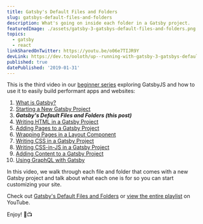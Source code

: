 ```yaml
---
title: Gatsby's Default Files and Folders
slug: gatsbys-default-files-and-folders
description: What's going on inside each folder in a Gatsby project.
featuredImage: ./assets/gatsby-3-gatsbys-default-files-and-folders.png
topics:
  - gatsby
  - react
linkSharedOnTwitter: https://youtu.be/o06e7TIJR9Y
devLink: https://dev.to/ooloth/up--running-with-gatsby-3-gatsbys-default-files-and-folders-4942
published: true
datePublished: '2019-01-31'
---
```


This is the third video in our [beginner series](https://www.youtube.com/watch?v=jAa1wh5ATm0&list=PLHBEcHVSROXQQhXpNhmiVKKcw72Cc0V-U) exploring GatsbyJS and how to use it to easily build performant apps and websites:

1. [What is Gatsby?](/what-is-gatsby)
2. [Starting a New Gatsby Project](/starting-a-new-gatsby-project)
3. **_Gatsby's Default Files and Folders (this post)_**
4. [Writing HTML in a Gatsby Project](/writing-html-in-a-gatsby-project)
5. [Adding Pages to a Gatsby Project](/adding-pages-to-a-gatsby-project)
6. [Wrapping Pages in a Layout Component](/wrapping-pages-in-a-layout-component)
7. [Writing CSS in a Gatsby Project](/writing-css-in-a-gatsby-project)
8. [Writing CSS-in-JS in a Gatsby Project](/writing-css-in-js-in-a-gatsby-project)
9. [Adding Content to a Gatsby Project](/adding-content-to-a-gatsby-project)
10. [Using GraphQL with Gatsby](/using-graphql-with-gatsby)

In this video, we walk through each file and folder that comes with a new Gatsby project and talk about what each one is for so you can start customizing your site.

Check out [Gatsby's Default Files and Folders](https://youtu.be/o06e7TIJR9Y) or [view the entire playlist](https://www.youtube.com/watch?v=jAa1wh5ATm0&list=PLHBEcHVSROXQQhXpNhmiVKKcw72Cc0V-U) on YouTube.

Enjoy! 🎉📺
